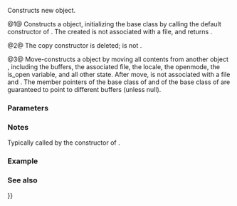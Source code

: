 {{cpp/io/basic_filebuf/title|basic_filebuf}}
{{cpp/io/basic_filebuf/navbar}}
{{dcl begin}}
{{dcl|num=1|
basic_filebuf();
}}
{{dcl|num=2|since=c++11|1=
basic_filebuf( const std::basic_filebuf&amp; rhs ) = delete;
}}
{{dcl|num=3|since=c++11|
basic_filebuf( std::basic_filebuf&amp;&amp; rhs );
}}
{{dcl end}}

Constructs new {{tt|std::basic_filebuf}} object.

@1@ Constructs a {{tt|std::basic_filebuf}} object, initializing the base class by calling the default constructor of {{lc|std::basic_streambuf}}. The created {{tt|basic_filebuf}} is not associated with a file, and {{lc|is_open()}} returns {{c|false}}.

@2@ The copy constructor is deleted; {{tt|std::basic_filebuf}} is not {{named req|CopyConstructible}}.

@3@ Move-constructs a {{tt|std::basic_filebuf}} object by moving all contents from another {{tt|std::basic_filebuf}} object {{c|rhs}}, including the buffers, the associated file, the locale, the openmode, the is_open variable, and all other state. After move, {{c|rhs}} is not associated with a file and {{c|1=rhs.is_open() == false}}. The member pointers of the base class {{lc|std::basic_streambuf}} of {{c|rhs}} and of the base class of {{c|*this}} are guaranteed to point to different buffers (unless null).

===Parameters===
{{par begin}}
{{par|rhs|another {{tt|basic_filebuf}}}}
{{par end}}

===Notes===
Typically called by the constructor of {{lc|std::basic_fstream}}.

===Example===
{{example
|code=
}}

===See also===
{{dsc begin}}
{{dsc inc|cpp/io/basic_filebuf/dsc operator{{=}}}}
{{dsc inc|cpp/io/basic_filebuf/dsc ~basic_filebuf}}
{{dsc end}}

{{langlinks|de|es|fr|it|ja|pt|ru|zh}}